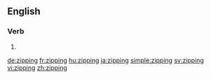==English==

===Verb===
{{head|en}}

# {{present participle of|zip}}

[[de:zipping]]
[[fr:zipping]]
[[hu:zipping]]
[[ja:zipping]]
[[simple:zipping]]
[[sv:zipping]]
[[vi:zipping]]
[[zh:zipping]]